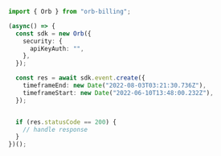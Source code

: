 ```typescript Create.ts
import { Orb } from "orb-billing";

(async() => {
  const sdk = new Orb({
    security: {
      apiKeyAuth: "",
    },
  });

  const res = await sdk.event.create({
    timeframeEnd: new Date("2022-08-03T03:21:30.736Z"),
    timeframeStart: new Date("2022-06-10T13:48:00.232Z"),
  });


  if (res.statusCode == 200) {
    // handle response
  }
})();
```
